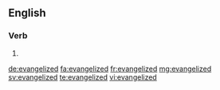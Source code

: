 ==English==

===Verb===
{{head|en|verb form}}

# {{en-past of|evangelize}}

[[de:evangelized]]
[[fa:evangelized]]
[[fr:evangelized]]
[[mg:evangelized]]
[[sv:evangelized]]
[[te:evangelized]]
[[vi:evangelized]]